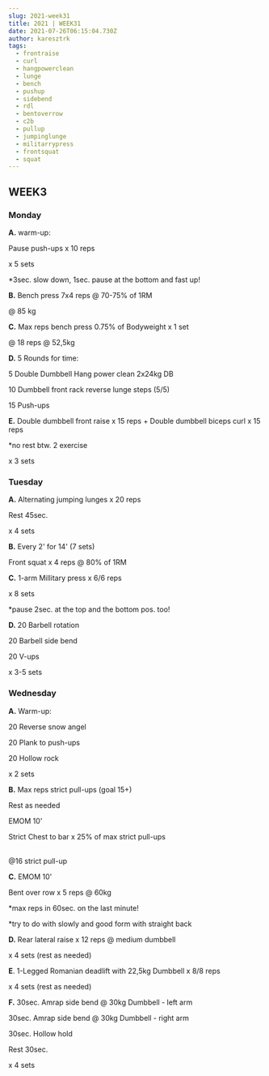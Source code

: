 ```yaml
---
slug: 2021-week31
title: 2021 | WEEK31
date: 2021-07-26T06:15:04.730Z
author: karesztrk
tags:
  - frontraise
  - curl
  - hangpowerclean
  - lunge
  - bench
  - pushup
  - sidebend
  - rdl
  - bentoverrow
  - c2b
  - pullup
  - jumpinglunge
  - militarrypress
  - frontsquat
  - squat
---
```

## WEEK3

### Monday

**A.** warm-up:

Pause push-ups x 10 reps

x 5 sets

\*3sec. slow down, 1sec. pause at the bottom and fast up!

**B.** Bench press 7x4 reps @ 70-75% of 1RM

@ 85 kg

**C.** Max reps bench press 0.75% of Bodyweight x 1 set

@ 18 reps @ 52,5kg

**D.** 5 Rounds for time:

5 Double Dumbbell Hang power clean 2x24kg DB

10 Dumbbell front rack reverse lunge steps (5/5)

15 Push-ups

**E.** Double dumbbell front raise x 15 reps + Double dumbbell biceps curl x 15 reps

\*no rest btw. 2 exercise

x 3 sets

### Tuesday

**A.** Alternating jumping lunges x 20 reps

Rest 45sec.

x 4 sets

**B.** Every 2' for 14' (7 sets)

Front squat x 4 reps @ 80% of 1RM

**C.** 1-arm Millitary press x 6/6 reps

x 8 sets

\*pause 2sec. at the top and the bottom pos. too!

**D.** 20 Barbell rotation

20 Barbell side bend

20 V-ups

x 3-5 sets

### Wednesday

**A.** Warm-up:

20 Reverse snow angel

20 Plank to push-ups

20 Hollow rock

x 2 sets

**B.** Max reps strict pull-ups (goal 15+) 

Rest as needed

EMOM 10'

Strict Chest to bar x 25% of max strict pull-ups

\
@16 strict pull-up

**C.** EMOM 10'

Bent over row x 5 reps @ 60kg

\*max reps in 60sec. on the last minute!

\*try to do with slowly and good form with straight back

**D.** Rear lateral raise x 12 reps @ medium dumbbell

x 4 sets (rest as needed)

**E**. 1-Legged Romanian deadlift with 22,5kg Dumbbell x 8/8 reps

x 4 sets (rest as needed)

**F.** 30sec. Amrap side bend @ 30kg Dumbbell - left arm

30sec. Amrap side bend @ 30kg Dumbbell - right arm

30sec. Hollow hold

Rest 30sec.

x 4 sets